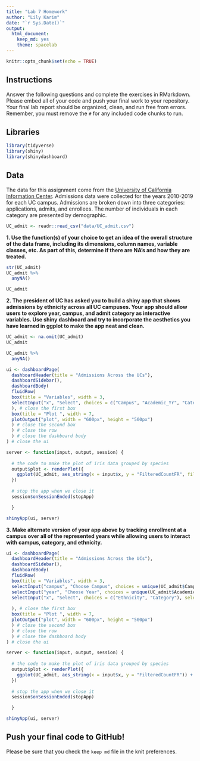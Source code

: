 ```yaml
---
title: "Lab 7 Homework"
author: "Lily Karim"
date: "`r Sys.Date()`"
output:
  html_document: 
    keep_md: yes
    theme: spacelab
---
```


```r
knitr::opts_chunk$set(echo = TRUE)
```

## Instructions
Answer the following questions and complete the exercises in RMarkdown. Please embed all of your code and push your final work to your repository. Your final lab report should be organized, clean, and run free from errors. Remember, you must remove the `#` for any included code chunks to run.  

## Libraries
```r
library(tidyverse)
library(shiny)
library(shinydashboard)
```

## Data
The data for this assignment come from the [University of California Information Center](https://www.universityofcalifornia.edu/infocenter). Admissions data were collected for the years 2010-2019 for each UC campus. Admissions are broken down into three categories: applications, admits, and enrollees. The number of individuals in each category are presented by demographic.  
```r
UC_admit <- readr::read_csv("data/UC_admit.csv")
```

**1. Use the function(s) of your choice to get an idea of the overall structure of the data frame, including its dimensions, column names, variable classes, etc. As part of this, determine if there are NA's and how they are treated.**  
```r
str(UC_admit)
UC_admit %>% 
  anyNA()

```
```r
UC_admit
```



**2. The president of UC has asked you to build a shiny app that shows admissions by ethnicity across all UC campuses. Your app should allow users to explore year, campus, and admit category as interactive variables. Use shiny dashboard and try to incorporate the aesthetics you have learned in ggplot to make the app neat and clean.**

```r
UC_admit <- na.omit(UC_admit)
UC_admit
```

```r
UC_admit %>% 
  anyNA()
```


```r
ui <- dashboardPage(
  dashboardHeader(title = "Admissions Across the UCs"),
  dashboardSidebar(),
  dashboardBody(
  fluidRow(
  box(title = "Variables", width = 3,
  selectInput("x", "Select", choices = c("Campus", "Academic_Yr", "Category"), selected = "Campus"),
  ), # close the first box
  box(title = "Plot ", width = 7,
  plotOutput("plot", width = "600px", height = "500px")
  ) # close the second box
  ) # close the row
  ) # close the dashboard body
) # close the ui

server <- function(input, output, session) { 
  
  # the code to make the plot of iris data grouped by species
  output$plot <- renderPlot({
    ggplot(UC_admit, aes_string(x = input$x, y = "FilteredCountFR", fill = "Ethnicity")) + geom_bar(stat="identity") + theme_light(base_size = 10)
  })
  
  # stop the app when we close it
  session$onSessionEnded(stopApp)

  }

shinyApp(ui, server)
```


**3. Make alternate version of your app above by tracking enrollment at a campus over all of the represented years while allowing users to interact with campus, category, and ethnicity.**
```r
ui <- dashboardPage(
  dashboardHeader(title = "Admissions Across the UCs"),
  dashboardSidebar(),
  dashboardBody(
  fluidRow(
  box(title = "Variables", width = 3,
  selectInput("campus", "Choose Campus", choices = unique(UC_admit$Campus), selected = "Davis"),
  selectInput("year", "Choose Year", choices = unique(UC_admit$Academic_Yr), selected = "2019"),
  selectInput("x", "Select", choices = c("Ethnicity", "Category"), selected = "Ethnicity"),
  
  ), # close the first box
  box(title = "Plot ", width = 7,
  plotOutput("plot", width = "600px", height = "500px")
  ) # close the second box
  ) # close the row
  ) # close the dashboard body
) # close the ui

server <- function(input, output, session) { 
  
  # the code to make the plot of iris data grouped by species
  output$plot <- renderPlot({
    ggplot(UC_admit, aes_string(x = input$x, y = "FilteredCountFR")) + geom_bar(stat="identity") + theme_light(base_size = 10)
  })
  
  # stop the app when we close it
  session$onSessionEnded(stopApp)

  }

shinyApp(ui, server)
```

## Push your final code to GitHub!
Please be sure that you check the `keep md` file in the knit preferences. 